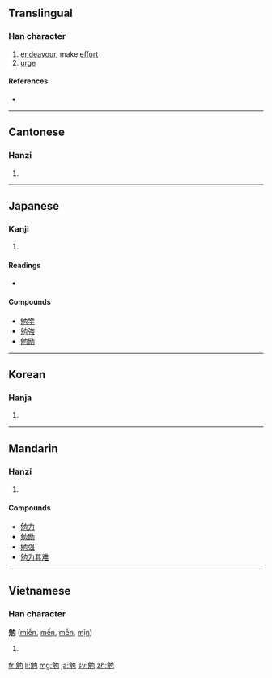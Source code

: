 ==Translingual==

===Han character===
{{Han char|rn=19|rad=力|as=07|sn=9|four=2421<sub>2</sub>|canj=弓山大尸 (NUKS)}}

# [[endeavour]], make [[effort]]
# [[urge]]

====References====
* {{Han ref|kx=0147.370|dkj=02384|dj=0333.020|hdz=10372.030|uh=52C9|ud=21193|bh=AB6A|bd=43882}}

----

==Cantonese==

===Hanzi===
{{yue-hanzi|jyut=|y=min5}}

# {{defn|Cantonese}}

----

==Japanese==

===Kanji===
{{ja-kanji|grade=3|rs=力07}}

# {{defn|Japanese}}

====Readings====
* {{ja-readings|on=[[べん]] (ben)|kun=[[つとめる]] (tsutomeru)}}

====Compounds====
* [[勉学]]
* [[勉強]]
* [[勉励]]

----

==Korean==

===Hanja===
{{ko-hanja|hangeul=면|rv=myeon|mr=myŏn}}

# {{defn|Korean}}

----

==Mandarin==

===Hanzi===
{{cmn-hanzi|pin=[[miǎn]] ([[mian3]])|wg=mien<sup>3</sup>}}

# {{defn|Mandarin}}

====Compounds====
* [[勉力]]
* [[勉励]]
* [[勉强]]
* [[勉为其难]]

----

==Vietnamese==

===Han character===
'''勉''' ([[miễn]], [[mến]], [[mễn]], [[mịn]])

# {{defn|Vietnamese}}

[[fr:勉]]
[[li:勉]]
[[mg:勉]]
[[ja:勉]]
[[sv:勉]]
[[zh:勉]]